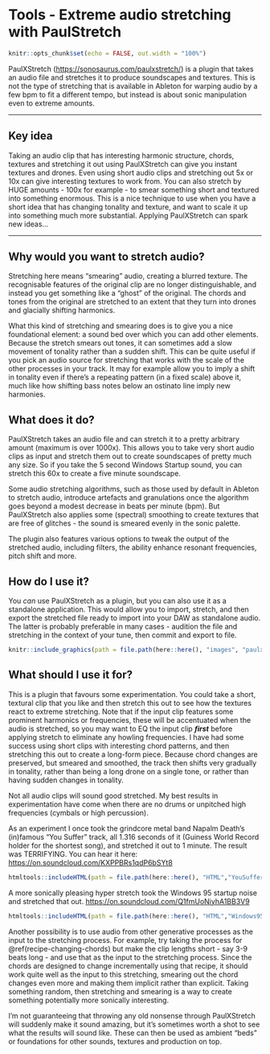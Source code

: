 # Tools - Extreme audio stretching with PaulStretch {#tools-paul-stretch}

```r
knitr::opts_chunk$set(echo = FALSE, out.width = "100%")
```

PaulXStretch (<https://sonosaurus.com/paulxstretch/>) is a plugin that takes an audio file and stretches it to produce soundscapes and textures. This is not the type of stretching that is available in Ableton for warping audio by a few bpm to fit a different tempo, but instead is about sonic manipulation even to extreme amounts.

------------------------------------------------------------------------

## Key idea {.unnumbered}

Taking an audio clip that has interesting harmonic structure, chords, textures and stretching it out using PaulXStretch can give you instant textures and drones. Even using short audio clips and stretching out 5x or 10x can give interesting textures to work from. You can also stretch by HUGE amounts - 100x for example - to smear something short and textured into something enormous. This is a nice technique to use when you have a short idea that has changing tonality and texture, and want to scale it up into something much more substantial. Applying PaulXStretch can spark new ideas...

------------------------------------------------------------------------

## Why would you want to stretch audio?

Stretching here means "smearing" audio, creating a blurred texture. The recognisable features of the original clip are no longer distinguishable, and instead you get something like a "ghost" of the original. The chords and tones from the original are stretched to an extent that they turn into drones and glacially shifting harmonics.

What this kind of stretching and smearing does is to give you a nice foundational element: a sound bed over which you can add other elements. Because the stretch smears out tones, it can sometimes add a slow movement of tonality rather than a sudden shift. This can be quite useful if you pick an audio source for stretching that works with the scale of the other processes in your track. It may for example allow you to imply a shift in tonality even if there's a repeating pattern (in a fixed scale) above it, much like how shifting bass notes below an ostinato line imply new harmonies.

## What does it do?

PaulXStretch takes an audio file and can stretch it to a pretty arbitrary amount (maximum is over 1000x). This allows you to take very short audio clips as input and stretch them out to create soundscapes of pretty much any size. So if you take the 5 second Windows Startup sound, you can stretch this 60x to create a five minute soundscape.

Some audio stretching algorithms, such as those used by default in Ableton to stretch audio, introduce artefacts and granulations once the algorithm goes beyond a modest decrease in beats per minute (bpm). But PaulXStretch also applies some (spectral) smoothing to create textures that are free of glitches - the sound is smeared evenly in the sonic palette.

The plugin also features various options to tweak the output of the stretched audio, including filters, the ability enhance resonant frequencies, pitch shift and more.

## How do I use it?

You *can* use PaulXStretch as a plugin, but you can also use it as a standalone application. This would allow you to import, stretch, and then export the stretched file ready to import into your DAW as standalone audio. The latter is probably preferable in many cases - audition the file and stretching in the context of your tune, then commit and export to file.

```r
knitr::include_graphics(path = file.path(here::here(), "images", "paulxstretch_screenshot.png"))
```

## What should I use it for?

This is a plugin that favours some experimentation. You could take a short, textural clip that you like and then stretch this out to see how the textures react to extreme stretching. Note that if the input clip features some prominent harmonics or frequencies, these will be accentuated when the audio is stretched, so you may want to EQ the input clip ***first*** before applying stretch to eliminate any howling frequencies. I have had some success using short clips with interesting chord patterns, and then stretching this out to create a long-form piece. Because chord changes are preserved, but smeared and smoothed, the track then shifts very gradually in tonality, rather than being a long drone on a single tone, or rather than having sudden changes in tonality.

Not all audio clips will sound good stretched. My best results in experimentation have come when there are no drums or unpitched high frequencies (cymbals or high percussion).

As an experiment I once took the grindcore metal band Napalm Death's (in)famous "You Suffer" track, all 1.316 seconds of it (Guiness World Record holder for the shortest song), and stretched it out to 1 minute. The result was TERRIFYING. You can hear it here: <https://on.soundcloud.com/KXPPBRs1qdP6bSYt8>

```r
htmltools::includeHTML(path = file.path(here::here(), "HTML","YouSuffer_stretched.html"))
```

A more sonically pleasing hyper stretch took the Windows 95 startup noise and stretched that out. <https://on.soundcloud.com/Q1fmUoNiyhA1BB3V9>

```r
htmltools::includeHTML(path = file.path(here::here(), "HTML","Windows95_stretched.html"))
```

Another possibility is to use audio from other generative processes as the input to the stretching process. For example, try taking the process for \@ref(recipe-changing-chords) but make the clip lengths short - say 3-9 beats long - and use that as the input to the stretching process. Since the chords are designed to change incrementally using that recipe, it should work quite well as the input to this stretching, smearing out the chord changes even more and making them implicit rather than explicit. Taking something random, then stretching and smearing is a way to create something potentially more sonically interesting.

I'm not guaranteeing that throwing any old nonsense through PaulXStretch will suddenly make it sound amazing, but it's sometimes worth a shot to see what the results will sound like. These can then be used as ambient "beds" or foundations for other sounds, textures and production on top.
